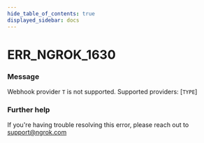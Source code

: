 ```yaml
---
hide_table_of_contents: true
displayed_sidebar: docs
---
```



# ERR_NGROK_1630

### Message
Webhook provider `T` is not supported.  Supported providers: [`TYPE`]

<ErrorDetails error='err_ngrok_1630' />


### Further help
If you're having trouble resolving this error, please reach out to [support@ngrok.com](mailto:support@ngrok.com?subject=Help%20with%20ERR_NGROK_1630)

